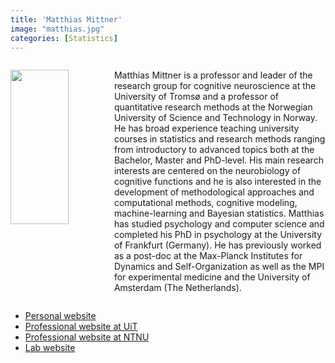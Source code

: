 ```yaml
---
title: 'Matthias Mittner'
image: "matthias.jpg"
categories: [Statistics]
---
```



::::::{.columns}
:::{.column width=30%}
![](matthias.jpg){width=80%}
:::
:::{.column width=70%}
Matthias Mittner is a professor and leader of the research group for cognitive neuroscience at the University of Tromsø and a professor of quantitative research methods at the Norwegian University of Science and Technology in Norway. He has broad experience teaching university courses in statistics and research methods ranging from introductory to advanced topics both at the Bachelor, Master and PhD-level. His main research interests are centered on the neurobiology of cognitive functions and he is also interested in the development of methodological approaches and computational methods, cognitive modeling, machine-learning and Bayesian statistics. Matthias has studied psychology and computer science and completed his PhD in psychology at the University of Frankfurt (Germany). He has previously worked as a post-doc at the Max-Planck Institutes for Dynamics and Self-Organization as well as the MPI for experimental medicine and the University of Amsterdam (The Netherlands).
:::
::::::

- [Personal website](https://ihrke.github.io/)
- [Professional website at UiT](https://uit.no/ansatte/matthias.mittner)
- [Professional website at NTNU](https://www.ntnu.edu/employees/matthias.mittner)
- [Lab website](https://uit.no/research/cognitive-neuroscience)